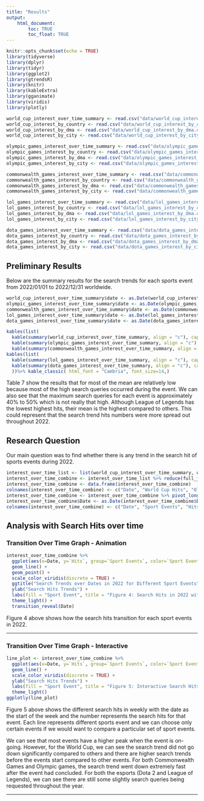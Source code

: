 ```yaml
---
title: "Results"
output: 
    html_document:
        toc: TRUE
        toc_float: TRUE
---
```


```r
knitr::opts_chunk$set(echo = TRUE)
library(tidyverse)
library(dplyr)
library(tidyr)
library(ggplot2)
library(gtrendsR)
library(knitr)
library(kableExtra)
library(gganimate)
library(viridis)
library(plotly)
```

```r
world_cup_interest_over_time_summary <- read.csv("data/world_cup_interest_over_time_summary.csv")
world_cup_interest_by_country <- read.csv("data/world_cup_interest_by_country.csv")
world_cup_interest_by_dma <- read.csv("data/world_cup_interest_by_dma.csv")
world_cup_interest_by_city <- read.csv("data/world_cup_interest_by_city.csv")
```

```r
olympic_games_interest_over_time_summary <- read.csv("data/olympic_games_interest_over_time_summary.csv")
olympic_games_interest_by_country <- read.csv("data/olympic_games_interest_by_country.csv")
olympic_games_interest_by_dma <- read.csv("data/olympic_games_interest_by_dma.csv")
olympic_games_interest_by_city <- read.csv("data/olympic_games_interest_by_city.csv")
```

```r
commonwealth_games_interest_over_time_summary <- read.csv("data/commonwealth_games_interest_over_time_summary.csv")
commonwealth_games_interest_by_country <- read.csv("data/commonwealth_games_interest_by_country.csv")
commonwealth_games_interest_by_dma <- read.csv("data/commonwealth_games_interest_by_dma.csv")
commonwealth_games_interest_by_city <- read.csv("data/commonwealth_games_interest_by_city.csv")
```

```r
lol_games_interest_over_time_summary <- read.csv("data/lol_games_interest_over_time_summaryy.csv")
lol_games_interest_by_country <- read.csv("data/lol_games_interest_by_country.csv")
lol_games_interest_by_dma <- read.csv("data/lol_games_interest_by_dma.csv")
lol_games_interest_by_city <- read.csv("data/lol_games_interest_by_city.csv")
```

```r
dota_games_interest_over_time_summary <- read.csv("data/dota_games_interest_over_time_summary.csv")
dota_games_interest_by_country <- read.csv("data/dota_games_interest_by_country.csv")
dota_games_interest_by_dma <- read.csv("data/dota_games_interest_by_dma.csv")
dota_games_interest_by_city <- read.csv("data/dota_games_interest_by_city.csv")
```

## Preliminary Results

Below are the summary results for the search trends for each sports event from 2022/01/01 to 2022/12/31 worldwide. 

```r
world_cup_interest_over_time_summary$date <- as.Date(world_cup_interest_over_time_summary$date)
olympic_games_interest_over_time_summary$date <- as.Date(olympic_games_interest_over_time_summary$date)
commonwealth_games_interest_over_time_summary$date <- as.Date(commonwealth_games_interest_over_time_summary$date)
lol_games_interest_over_time_summary$date <- as.Date(lol_games_interest_over_time_summary$date)
dota_games_interest_over_time_summary$date <- as.Date(dota_games_interest_over_time_summary$date)
```

```r

kables(list(
  kable(summary(world_cup_interest_over_time_summary, align = "c"), caption = "Summary Results for World Cup Search Trend") ,
  kable(summary(olympic_games_interest_over_time_summary, align = "c"), caption = "Summary Results for Olympic Games Search Trend"),
  kable(summary(commonwealth_games_interest_over_time_summary, align = "c"), caption = "Summary Results for Commonwealth Games Search Trend")), caption = "Table 7: Summary Results for All Sport Events Search Trend with Time") %>% kable_classic( html_font = "Cambria", font_size=14)
kables(list(
  kable(summary(lol_games_interest_over_time_summary, align = "c"), caption = " Summary Results for League of Legends Search Trend with Time"),
  kable(summary(dota_games_interest_over_time_summary, align = "c"), caption = " Summary Results for League of Legends Search Trend with Time")
  ))%>% kable_classic( html_font = "Cambria", font_size=14,)
```

Table 7 show the results that for most of the mean are relatively low because most of the high search queries occurred during the event. We can also see that the maximum search queries for each event is approximately 40% to 50% which is not really that high. Although League of Legends has the lowest highest hits, their mean is the highest compared to others. This could represent that the search trend hits numbers were more spread out throughout 2022.

## Research Question
Our main question was to find whether there is any trend in the search hit of sports events during 2022.

```r
interest_over_time_list <- list(world_cup_interest_over_time_summary, olympic_games_interest_over_time_summary, commonwealth_games_interest_over_time_summary, lol_games_interest_over_time_summary, dota_games_interest_over_time_summary)
interest_over_time_combine <- interest_over_time_list %>% reduce(full_join, by='date')
interest_over_time_combine <- data.frame(interest_over_time_combine)
colnames(interest_over_time_combine) <- c("Date", "World Cup Hits", "Olympic Games Hits", "Commonwealth Games Hits", "League of Legends Hits", "Dota 2 Hits")
interest_over_time_combine <- interest_over_time_combine %>% pivot_longer(names_to = "Games", values_to = "Hits", cols = c(2:6))
interest_over_time_combine$Date <- as.Date(interest_over_time_combine$Date)
colnames(interest_over_time_combine) <- c("Date", "Sport Events", "Hits")
```

## Analysis with Search Hits over time{.tabset}

### Transition Over Time Graph - Animation
```r
interest_over_time_combine %>%
  ggplot(aes(x=Date, y=`Hits`, group=`Sport Events`, color=`Sport Events`)) +
  geom_line() +
  geom_point() +
  scale_color_viridis(discrete = TRUE) +
  ggtitle("Search Trends over Dates in 2022 for Different Sport Events") +
  ylab("Search Hits Trends") +
  labs(fill = "Sport Event", title = "Figure 4: Search Hits in 2022 with all Sport Events") +
  theme_light() +
  transition_reveal(Date)
```

Figure 4 above shows how the search hits transition for each sport events in 2022.

---

### Transition Over Time Graph - Interactive
```r
line_plot <- interest_over_time_combine %>%
  ggplot(aes(x=Date, y=`Hits`, group=`Sport Events`, color=`Sport Events`)) +
  geom_line() +
  scale_color_viridis(discrete = TRUE) +
  ylab("Search Hits Trends") +
  labs(fill = "Sport Event", title = "Figure 5: Interactive Search Hits in 2022 with all Sport Events") +
  theme_light() 
ggplotly(line_plot)
```

Figure 5 above shows the different search hits in weekly with the date as the start of the week and the number represents the search hits for that event. Each line represents different sports event and we can choose only certain events if we would want to compare a particular set of sport events. 

We can see that most events have a higher peak when the event is on-going. However, for the World Cup, we can see the search trend did not go down significantly compared to others and there are higher search trends before the events start compared to other events. For both Commonwealth Games and Olympic games, the search trend went down extremely fast after the event had concluded. For both the esports (Dota 2 and League of Legends), we can see there are still some slightly search queries being requested throughout the year. 

---